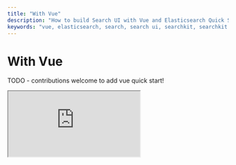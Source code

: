 ```yaml
---
title: "With Vue"
description: "How to build Search UI with Vue and Elasticsearch Quick Start"
keywords: "vue, elasticsearch, search, search ui, searchkit, searchkit quick start"
---
```


# With Vue

TODO - contributions welcome to add vue quick start!

<iframe src="https://codesandbox.io/embed/vue-example-3x7obs?fontsize=14&hidenavigation=1&theme=dark" style={{
    width: "100%",
    height: "100%",
    border: 0,
    overflow: "hidden",
    background: "rgb(21, 21, 21)",
  }} sandbox="allow-forms allow-modals allow-popups allow-presentation allow-same-origin allow-scripts"></iframe>